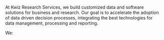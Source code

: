 At Kwiz Research Services, we build customized data and software solutions for business and research. Our goal is to accelerate the adoption of data driven decision processes, integrating the best technologies for data management, processing and reporting.

We: